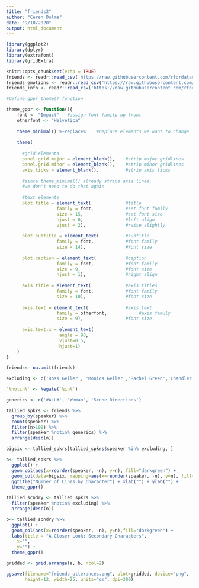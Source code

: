 ```yaml
---
title: "friends2"
author: "Ceren Dolma"
date: "9/10/2020"
output: html_document
---
```


```r
library(ggplot2)
library(dplyr)
library(extrafont)
library(gridExtra)

```



```r
knitr::opts_chunk$set(echo = TRUE)
friends <- readr::read_csv('https://raw.githubusercontent.com/rfordatascience/tidytuesday/master/data/2020/2020-09-08/friends.csv')
friends_emotions <- readr::read_csv('https://raw.githubusercontent.com/rfordatascience/tidytuesday/master/data/2020/2020-09-08/friends_emotions.csv')
friends_info <- readr::read_csv('https://raw.githubusercontent.com/rfordatascience/tidytuesday/master/data/2020/2020-09-08/friends_info.csv')

```



```r
#Define gppr_theme() function

theme_gppr <- function(){ 
    font <- "Impact"   #assign font family up front
    otherfont <- "Helvetica"
    
    theme_minimal() %+replace%    #replace elements we want to change
    
    theme(
      
      #grid elements
      panel.grid.major = element_blank(),    #strip major gridlines
      panel.grid.minor = element_blank(),    #strip minor gridlines
      axis.ticks = element_blank(),          #strip axis ticks
      
      #since theme_minimal() already strips axis lines, 
      #we don't need to do that again
      
      #text elements
      plot.title = element_text(             #title
                   family = font,            #set font family
                   size = 15,                #set font size
                   hjust = 0,                #left align
                   vjust = 2),               #raise slightly
      
      plot.subtitle = element_text(          #subtitle
                   family = font,            #font family
                   size = 14),               #font size
      
      plot.caption = element_text(           #caption
                   family = font,            #font family
                   size = 9,                 #font size
                   hjust = 1),               #right align
      
      axis.title = element_text(             #axis titles
                   family = font,            #font family
                   size = 10),               #font size
      
      axis.text = element_text(              #axis text
                   family = otherfont,            #axis famuly
                   size = 9),                #font size
      
      axis.text.x = element_text( 
                    angle = 90, 
                    vjust=0.5, 
                    hjust=1)
    )
}

```

```r
friends<- na.omit(friends) 

excluding <- c('Ross Geller', 'Monica Geller','Rachel Green','Chandler Bing', 'Phoebe Buffay', 'Joey Tribbiani')

`%notin%` <- Negate(`%in%`)

generics <- c('#ALL#', 'Woman', 'Scene Directions')

tallied_spkrs <- friends %>%
  group_by(speaker) %>%
  count(speaker) %>%
  filter(n>100) %>%
  filter(speaker %notin% generics) %>%
  arrange(desc(n)) 

bigsix <- tallied_spkrs[tallied_spkrs$speaker %in% excluding, ]

a<- tallied_spkrs %>%
  ggplot() +
  geom_col(aes(x=reorder(speaker, -n), y=n), fill="darkgreen") +
  geom_col(data=bigsix, mapping=aes(x=reorder(speaker, -n), y=n), fill="grey", alpha=0.8) +
  ggtitle("Number of Lines by Character") + xlab("") + ylab("") +
  theme_gppr()    
```

```r
tallied_scndry <- tallied_spkrs %>%
  filter(speaker %notin% excluding) %>%
  arrange(desc(n))

b<- tallied_scndry %>%
  ggplot() +
  geom_col(aes(x=reorder(speaker, -n), y=n),fill="darkgreen") +
  labs(title = "A Closer Look: Secondary Characters", 
    x="", 
    y="") +
  theme_gppr()    

```

```r
gridded <- grid.arrange(a, b, ncol=2)

ggsave(filename="friends_utterances.png", plot=gridded, device="png",
       height=12, width=25, units="cm", dpi=300)


```

